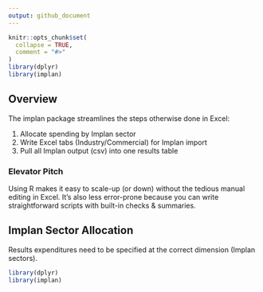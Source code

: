 ---
output: github_document
---
<!-- implan-transfer.md is generated from implan-transfer.Rmd. Please edit that file -->

```{r, include = FALSE}
knitr::opts_chunk$set(
  collapse = TRUE,
  comment = "#>"
)
library(dplyr)
library(implan)
```

## Overview

The implan package streamlines the steps otherwise done in Excel:

1. Allocate spending by Implan sector
2. Write Excel tabs (Industry/Commercial) for Implan import
3. Pull all Implan output (csv) into one results table

### Elevator Pitch

Using R makes it easy to scale-up (or down) without the tedious manual editing in Excel. It's also less error-prone because you can write straightforward scripts with built-in checks & summaries.

## Implan Sector Allocation

Results expenditures need to be specified at the correct dimension (Implan sectors). 

```{r}
library(dplyr)
library(implan)
```


